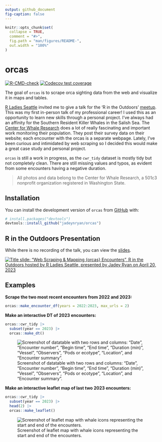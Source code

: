 ```yaml
---
output: github_document
fig-caption: false
---
```


<!-- README.md is generated from README.Rmd. Please edit that file -->

```r
knitr::opts_chunk$set(
  collapse = TRUE,
  comment = "#>",
  fig.path = "man/figures/README-",
  out.width = "100%"
)
```

# orcas

<!-- badges: start -->

[![R-CMD-check](https://github.com/jadeynryan/orcas/actions/workflows/R-CMD-check.yaml/badge.svg)](https://github.com/jadeynryan/orcas/actions/workflows/R-CMD-check.yaml) [![Codecov test coverage](https://codecov.io/gh/jadeynryan/orcas/branch/master/graph/badge.svg)](https://app.codecov.io/gh/jadeynryan/orcas?branch=master)

<!-- badges: end -->

The goal of `orcas` is to scrape orca sighting data from the web and visualize it in maps and tables.

[R Ladies Seattle](https://rladiesseattle.org "R Ladies Seattle URL") invited me to give a talk for the 'R in the Outdoors' [meetup](https://www.meetup.com/rladies-seattle/ "meetup URL"). This was my first in-person talk of my professional career! I used this as an opportunity to learn new skills through a personal project. I've always had an affinity for the Southern Resident Killer Whales in the Salish Sea. The [Center for Whale Research](https://www.whaleresearch.com "Center for Whale Research URL") does a lot of really fascinating and important work monitoring their population. They post their survey data on their website; each encounter with the orcas is a separate webpage. Lately, I've been curious and intimidated by web scraping so I decided this would make a great case study and personal project.

`orcas` is still a work in progress, as the `cwr_tidy` dataset is mostly tidy but not completely clean. There are still missing values and typos, as evident from some encounters having a negative duration.

> All photos and data belong to the Center for Whale Research, a 501c3 nonprofit organization registered in Washington State.

## Installation

You can install the development version of `orcas` from [GitHub](https://github.com/ "GitHub URL") with:

``` r
# install.packages("devtools")
devtools::install_github("jadeynryan/orcas")
```

## R in the Outdoors Presentation

While there is no recording of the talk, you can view the [slides](https://rpubs.com/jadeynryan/orcas_RLadiesSeattleTalk "slides URL").

[![Title slide: "Web Scraping & Mapping {orcas} Encounters", R in the Outdoors hosted by R Ladies Seattle, presented by Jadey Ryan on April 20, 2023](inst/img/title_slide_J53_breach_2022.png)](https://rpubs.com/jadeynryan/orcas_RLadiesSeattleTalk)

## Examples

**Scrape the two most recent encounters from 2022 and 2023:**

```r
orcas::make_encounter_df(years = 2022:2023, max_urls = 2)
```

**Make an interactive DT of 2023 encounters:**

```r
orcas::cwr_tidy |> 
  subset(year == 2023) |> 
  orcas::make_dt()
```

![Screenshot of datatable with two rows and columns: "Date", "Encounter number", "Begin time", "End time", "Duration (min)", "Vessel", "Observers", "Pods or ecotype", "Location", and "Encounter summary".](inst/img/dt_screenshot.png)

**Make an interactive leaflet map of last two 2023 encounters:**

```r
orcas::cwr_tidy |> 
  subset(year == 2023) |> 
  head(2) |> 
  orcas::make_leaflet()
```

![Screenshot of leaflet map with whale icons representing the start and end of the encounters.](inst/img/leaflet_screenshot.png)
